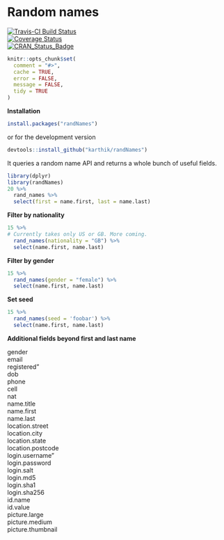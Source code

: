 
# Random names

[![Travis-CI Build Status](https://travis-ci.org/karthik/randNames.png?branch=master)](https://travis-ci.org/karthik/randNames)  
[![Coverage Status](https://coveralls.io/repos/karthik/randNames/badge.svg)](https://coveralls.io/r/karthik/randNames)  
[![CRAN_Status_Badge](http://www.r-pkg.org/badges/version/randNames)](https://cran.r-project.org/package=randNames)


```r
knitr::opts_chunk$set(
  comment = "#>",
  cache = TRUE,
  error = FALSE,
  message = FALSE,
  tidy = TRUE 
)
```

**Installation**

```r
install.packages("randNames")
````

or for the development version  
```r
devtools::install_github("karthik/randNames")
```

It queries a random name API and returns a whole bunch of useful fields. 

```r
library(dplyr)
library(randNames)
20 %>%
  rand_names %>%
  select(first = name.first, last = name.last)
```

__Filter by nationality__

```r
15 %>% 
# Currently takes only US or GB. More coming.
  rand_names(nationality = "GB") %>%  
  select(name.first, name.last)
```

__Filter by gender__

```r
15 %>% 
  rand_names(gender = "female") %>% 
  select(name.first, name.last)
```


__Set seed__

```r
15 %>% 
  rand_names(seed = 'foobar') %>% 
  select(name.first, name.last)
```

__Additional fields beyond first and last name__

gender  
email  
registered"        
dob  
phone  
cell  
nat  
name.title  
name.first       
name.last  
location.street  
location.city  
location.state  
location.postcode  
login.username"    
login.password  
login.salt  
login.md5  
login.sha1  
login.sha256  
id.name  
id.value  
picture.large  
picture.medium     
picture.thumbnail  
